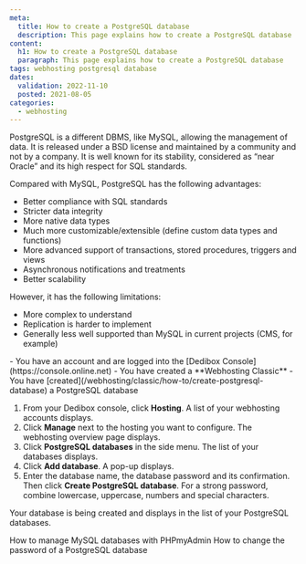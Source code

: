 ```yaml
---
meta:
  title: How to create a PostgreSQL database
  description: This page explains how to create a PostgreSQL database
content:
  h1: How to create a PostgreSQL database
  paragraph: This page explains how to create a PostgreSQL database
tags: webhosting postgresql database
dates:
  validation: 2022-11-10
  posted: 2021-08-05
categories:
  - webhosting
---
```


PostgreSQL is a different DBMS, like MySQL, allowing the management of data. It is released under a BSD license and maintained by a community and not by a company.
It is well known for its stability, considered as “near Oracle” and its high respect for SQL standards.

Compared with MySQL, PostgreSQL has the following advantages:

* Better compliance with SQL standards
* Stricter data integrity
* More native data types
* Much more customizable/extensible (define custom data types and functions)
* More advanced support of transactions, stored procedures, triggers and views
* Asynchronous notifications and treatments
* Better scalability

However, it has the following limitations:

* More complex to understand
* Replication is harder to implement
* Generally less well supported than MySQL in current projects (CMS, for example)

<Message type="requirement">
  - You have an account and are logged into the [Dedibox Console](https://console.online.net)
  - You have created a **Webhosting Classic**
  - You have [created](/webhosting/classic/how-to/create-postgresql-database) a PostgreSQL database
</Message>

1. From your Dedibox console, click **Hosting**. A list of your webhosting accounts displays.
2. Click **Manage** next to the hosting you want to configure. The webhosting overview page displays.
3. Click **PostgreSQL databases** in the side menu. The list of your databases displays.
4. Click **Add database**. A pop-up displays.
5. Enter the database name, the database password and its confirmation. Then click **Create PostgreSQL database**.
    <Message type="tip">
      For a strong password, combine lowercase, uppercase, numbers and special characters.
    </Message>

Your database is being created and displays in the list of your PostgreSQL databases. 


<Navigation title="See Also">
  <PreviousButton to="/webhosting/classic/how-to/manage-mysql-database-phpmyadmin/">How to manage MySQL databases with PHPmyAdmin</PreviousButton>
  <NextButton to="/webhosting/classic/how-to/change-password-postgresql-database/">How to change the password of a PostgreSQL database</NextButton>
</Navigation> 
